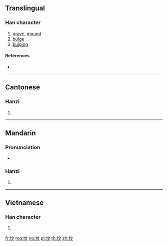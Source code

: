 {{also|墳}}
==Translingual==

===Han character===
{{Han char|rn=32|rad=土|as=04|sn=7|four=|canj=GYK|ids=⿰土文}}

# [[grave]], [[mound]]
# [[bulge]]
# [[bulging]]

====References====
* {{Han ref|kx=0226.101|hdz=10426.080|uh=575F|ud=22367}}

----

==Cantonese==

===Hanzi===
{{yue-hanzi|jyut=|y=fan4|tra=墳}}

# {{defn|lang=yue|sort=土04}}

----

==Mandarin==

===Pronunciation===
* {{audio|Zh-fén.ogg|Audio|lang=cmn}}

===Hanzi===
{{cmn-hanzi|tra=墳|pin=[[fén]] ([[fen2]]), [[pàn]] ([[pan4]])|wg=fen<sup>2</sup>, p'an<sup>4</sup>}}

# {{defn|lang=cmn|sort=土04}}

----

==Vietnamese==

===Han character===
{{vi-hantu|[[vun]]|rs=土04}}

# {{defn|lang=vi|sort=土04}}

[[fr:坟]]
[[mg:坟]]
[[no:坟]]
[[pl:坟]]
[[th:坟]]
[[zh:坟]]